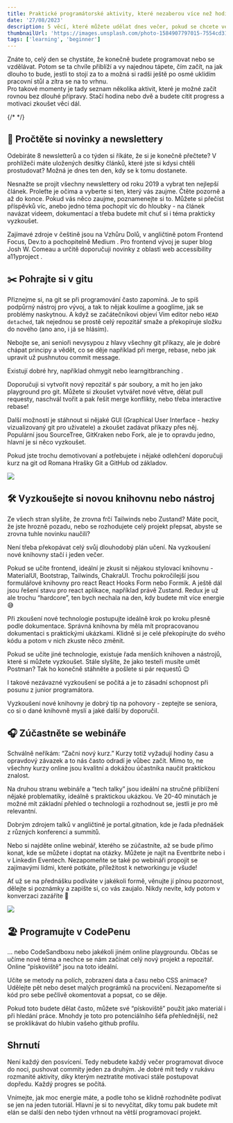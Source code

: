 ```yaml
---
title: Praktické programátorské aktivity, které nezaberou více než hodinu
date: '27/08/2023'
description: 5 věcí, které můžete udělat dnes večer, pokud se chcete ve své programátorské cestě posunout. 
thumbnailUrl: 'https://images.unsplash.com/photo-1584907797015-7554cd315667?ixlib=rb-4.0.3&ixid=M3wxMjA3fDB8MHxwaG90by1wYWdlfHx8fGVufDB8fHx8fA%3D%3D&auto=format&fit=crop&w=1080&q=80'
tags: ['learning', 'beginner']
---
```

<div className="mdx-space--md"></div>
Znáte to, celý den se chystáte, že konečně budete programovat nebo se vzdělávat. Potom se ta chvíle přiblíží a vy najednou tápete, čím začít, na jak dlouho to bude, jestli to stojí za to a možná si radši ještě po osmé uklidím pracovní stůl a zítra se na to vrhnu. 
<div className="mdx-space--md"></div>
Pro takové momenty je tady seznam několika aktivit, které je možné začít rovnou bez dlouhé přípravy. Stačí hodina nebo dvě a budete cítit progress a motivaci zkoušet věci dál. 

{/* <MdxLink url=""></MdxLink> */}

## 📃 Pročtěte si novinky a newslettery

Odebíráte 8 newsletterů a co týden si říkáte, že si je konečně přečtete? V prohlížeči máte uložených desítky článků, které jste si kdysi chtěli prostudovat? Možná je dnes ten den, kdy se k tomu dostanete. 

Nesnažte se projít všechny newslettery od roku 2019 a vybrat ten nejlepší článek. Proleťte je očima a vyberte si ten, který vás zaujme. Čtěte pozorně a až do konce. Pokud vás něco zaujme, poznamenejte si to. Můžete si přečíst příspěvků víc, anebo jedno téma pochopit víc do hloubky - na článek navázat videem, dokumentací a třeba budete mít chuť si i téma prakticky vyzkoušet. 

<div className="mdx-space--md"></div>

Zajímavé zdroje v češtině jsou na <MdxLink url="https://www.vzhurudolu.cz/">Vzhůru Dolů</MdxLink>, v angličtině potom <MdxLink url="https://frontendfoc.us/">Frontend Focus</MdxLink>, <MdxLink url="https://dev.to/">Dev.to</MdxLink> a pochopitelně <MdxLink url="https://medium.com/">Medium</MdxLink> . 
Pro frontend vývoj je super blog <MdxLink url="https://www.joshwcomeau.com/tutorials/">Josh W. Comeau</MdxLink>  a určitě doporučuji novinky z oblasti web accessibility <MdxLink url="https://www.a11yproject.com/posts/">a11yproject</MdxLink> . 

## ✂️ Pohrajte si v gitu

Přiznejme si, na git se při programování často zapomíná. Je to spíš podpůrný nástroj pro vývoj, a tak to nějak koulíme a googlíme, jak se problémy naskytnou. A když se začátečníkovi objeví Vim editor nebo `HEAD detached`, tak nejednou se prostě celý repozitář smaže a překopíruje složku do nového (ano ano, i já se hlásím). 

Nebojte se, ani senioři nevysypou z hlavy všechny git příkazy, ale je dobré chápat principy a vědět, co se děje například při merge, rebase, nebo jak upravit už pushnutou commit message. 

Existují dobré hry, například <MdxLink url="https://ohmygit.org/">ohmygit</MdxLink> nebo <MdxLink url="https://learngitbranching.js.org/">learngitbranching</MdxLink> . 

Doporučuji si vytvořit nový repozitář s pár soubory, a mít ho jen jako playground pro git. Můžete si zkoušet vytvářet nové větve, dělat pull requesty, naschvál tvořit a pak řešit merge konflikty, nebo třeba interactive rebase! 

<div className="mdx-space--md"></div>

Další možností je stáhnout si nějaké <MdxLink url="https://git-scm.com/downloads/guis">GUI</MdxLink> (Graphical User Interface - hezky vizualizovaný git pro uživatele) a zkoušet zadávat příkazy přes něj. Populární jsou SourceTree, GitKraken nebo Fork, ale je to opravdu jedno, hlavní je si něco vyzkoušet. 

Pokud jste trochu demotivovaní a potřebujete i nějaké odlehčení doporučuji kurz na git od Romana Hrašky <MdxLink url="https://www.youtube.com/watch?v=0v5K4GvK4Gs">Git a GitHub od základov</MdxLink>. 

<div className="mdx-space--lg"></div>
<img src="https://images.unsplash.com/photo-1556075798-4825dfaaf498?ixlib=rb-4.0.3&ixid=M3wxMjA3fDB8MHxwaG90by1wYWdlfHx8fGVufDB8fHx8fA%3D%3D&auto=format&fit=crop&w=1080&q=80"/>

## 🛠️ Vyzkoušejte si novou knihovnu nebo nástroj

Ze všech stran slyšíte, že zrovna frčí Tailwinds nebo Zustand? Máte pocit, že jste hrozně pozadu, nebo se rozhodujete celý projekt přepsat, abyste se zrovna tuhle novinku naučili? 

Není třeba překopávat celý svůj  dlouhodobý plán učení. Na vyzkoušení nové knihovny stačí i jeden večer.

Pokud se učíte frontend, ideální je zkusit si nějakou stylovací knihovnu - MaterialUI, Bootstrap, Tailwinds, ChakraUI. Trochu pokročilejší jsou formulářové knihovny pro react React Hooks Form nebo Formik. A ještě dál jsou řešení stavu pro react aplikace, například právě Zustand. Redux je už ale trochu “hardcore”, ten bych nechala na den, kdy budete mít více energie 😅

Při zkoušení nové technologie postupujte ideálně krok po kroku přesně podle dokumentace. Správná knihovna by měla mít propracovanou dokumentaci s praktickými ukázkami. Klidně si je celé překopírujte do svého kódu a potom v nich zkuste něco změnit.

<div className="mdx-space--md"></div>

Pokud se učíte jiné technologie, existuje řada menších knihoven a nástrojů, které si můžete vyzkoušet. Stále slyšíte, že jako testeři musíte umět Postman? Tak ho konečně stáhněte a pošlete si pár requestů 😉 

I takové nezávazné vyzkoušení se počítá a je to zásadní schopnost při posunu z junior programátora.  

<Quote>Vyzkoušení nové knihovny je dobrý tip na pohovory - zeptejte se seniora, co si o dané knihovně myslí a jaké další by doporučil. </Quote>

## 🎧 Zúčastněte se webináře

Schválně neříkám: “Začni nový kurz.” Kurzy totiž vyžadují hodiny času a opravdový závazek a to nás často odradí je vůbec začít. Mimo to, ne všechny kurzy online jsou kvalitní a dokážou účastníka naučit praktickou znalost. 

Na druhou stranu webináře a “tech talky” jsou ideální na stručné přiblížení nějaké problematiky, ideálně s praktickou ukázkou. Ve 20-40 minutách je možné mít základní přehled o technologii a rozhodnout se, jestli je pro mě relevantní. 

<div className="mdx-space--md"></div>

Dobrým zdrojem talků v angličtině je <MdxLink url="https://portal.gitnation.org/talks">portal.gitnation</MdxLink>, kde je řada přednášek z různých konferencí a summitů. 

Nebo si najděte online webinář, kterého se zúčastníte, až se bude přímo konat, kde se můžete i doptat na otázky. Můžete je najít na <MdxLink url="https://www.eventbrite.com/">Eventbrite</MdxLink> nebo i v Linkedin Eventech. Nezapomeňte se také po webináři propojit se zajímavými lidmi, které potkáte, příležitost k networkingu je všude! 

<div className="mdx-space--md"></div>

Ať už se na přednášku podíváte v jakékoli formě, věnujte jí plnou pozornost, dělejte si poznámky a zapište si, co vás zaujalo. Nikdy nevíte, kdy potom v konverzaci zazáříte 🌟



 <div className="mdx-space--lg"></div>
<img src="https://images.unsplash.com/photo-1616531770192-6eaea74c2456?ixlib=rb-4.0.3&ixid=M3wxMjA3fDB8MHxwaG90by1wYWdlfHx8fGVufDB8fHx8fA%3D%3D&auto=format&fit=crop&w=1080&q=80"/>

## 🏖️ Programujte v CodePenu

… nebo CodeSandboxu nebo jakékoli jiném online playgroundu. Občas se učíme nové téma a nechce se nám začínat celý nový projekt a repozitář. Online “pískoviště” jsou na toto ideální. 

Učíte se metody na polích, zobrazení data a času nebo CSS animace? Udělejte pět nebo deset malých prográmků na procvičení. Nezapomeňte si kód pro sebe pečlivě okomentovat a popsat, co se děje. 

Pokud toto budete dělat často, můžete své “pískoviště” použít jako materiál i při hledání práce. Mnohdy je toto pro potenciálního šéfa přehlednější, než se proklikávat do hlubin vašeho github profilu. 

## Shrnutí

Není každý den posvícení. Tedy nebudete každý večer programovat divoce do noci, pushovat commity jeden za druhým. Je dobré mít tedy v rukávu rozmanité aktivity, díky kterým neztratíte motivaci stále postupovat dopředu. Každý progres se počítá. 

Vnímejte, jak moc energie máte, a podle toho se klidně rozhodněte podívat se jen na jeden tutoriál. Hlavní je si to nevyčítat, díky tomu pak budete mít elán se další den nebo týden vrhnout na větší programovací projekt.
